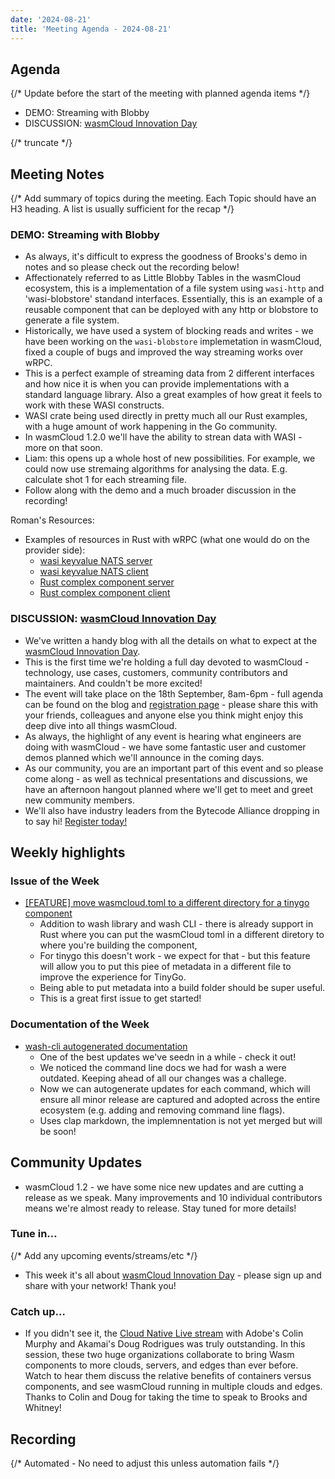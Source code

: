 ```yaml
---
date: '2024-08-21'
title: 'Meeting Agenda - 2024-08-21'
---
```


## Agenda

{/* Update before the start of the meeting with planned agenda items */}

- DEMO: Streaming with Blobby
- DISCUSSION: [wasmCloud Innovation Day](https://wasmcloud.com/innovation-day)

{/* truncate */}

## Meeting Notes

{/* Add summary of topics during the meeting. Each Topic should have an H3 heading. A list is usually sufficient for the recap */}

### DEMO: Streaming with Blobby

- As always, it's difficult to express the goodness of Brooks's demo in notes and so please check out the recording below!
- Affectionately referred to as Little Blobby Tables in the wasmCloud ecosystem, this is a implementation of a file system using `wasi-http` and 'wasi-blobstore' standand interfaces. Essentially, this is an example of a reusable component that can be deployed with any http or blobstore to generate a file system.
- Historically, we have used a system of blocking reads and writes - we have been working on the `wasi-blobstore` implemetation in wasmCloud, fixed a couple of bugs and improved the way streaming works over wRPC.
- This is a perfect example of streaming data from 2 different interfaces and how nice it is when you can provide implementations with a standard language library. Also a great examples of how great it feels to work with these WASI constructs.
- WASI crate being used directly in pretty much all our Rust examples, with a huge amount of work happening in the Go community.
- In wasmCloud 1.2.0 we'll have the ability to strean data with WASI - more on that soon.
- Liam: this opens up a whole host of new possibilities. For example, we could now use stremaing algorithms for analysing the data. E.g. calculate shot 1 for each streaming file.
- Follow along with the demo and a much broader discussion in the recording!

Roman's Resources:
- Examples of resources in Rust with wRPC (what one would do on the provider side):
  - [wasi keyvalue NATS server](https://github.com/bytecodealliance/wrpc/tree/main/examples/rust/wasi-keyvalue-nats-server)
  - [wasi keyvalue NATS client](https://github.com/bytecodealliance/wrpc/tree/main/examples/rust/wasi-keyvalue-nats-client)
  - [Rust complex component server](https://github.com/bytecodealliance/wrpc/tree/main/examples/rust/complex-component-server)
  - [Rust complex component client](https://github.com/bytecodealliance/wrpc/tree/main/examples/rust/complex-component-client)

### DISCUSSION: [wasmCloud Innovation Day](https://wasmcloud.com/innovation-day)

- We've written a handy blog with all the details on what to expect at the [wasmCloud Innovation Day](https://wasmcloud.com/blog/2024-08-19-join-us-for-wasmcloud-innovation-day). 
- This is the first time we're holding a full day devoted to wasmCloud - technology, use cases, customers, community contributors and maintainers. And couldn't be more excited!
- The event will take place on the 18th September, 8am-6pm - full agenda can be found on the blog and [registration page](https://wasmcloud.com/innovation-day) - please share this with your friends, colleagues and anyone else you think might enjoy this deep dive into all things wasmCloud.
- As always, the highlight of any event is hearing what engineers are doing with wasmCloud - we have some fantastic user and customer demos planned which we'll announce in the coming days.
- As our community, you are an important part of this event and so please come along - as well as technical presentations and discussions, we have an afternoon hangout planned where we'll get to meet and greet new community members.
- We'll also have industry leaders from the Bytecode Alliance dropping in to say hi! [Register today!](https://wasmcloud.com/innovation-day)

## Weekly highlights

### Issue of the Week

- [[FEATURE] move wasmcloud.toml to a different directory for a tinygo component](https://github.com/wasmCloud/wasmCloud/issues/2757)
  - Addition to wash library and wash CLI - there is already support in Rust where you can put the wasmCloud toml in a different diretory to where you're building the component,
  - For tinygo this doesn't work - we expect for that - but this feature will allow you to put this piee of metadata in a different file to improve the experience for TinyGo.
  - Being able to put metadata into a build folder should be super useful.
  - This is a great first issue to get started!

### Documentation of the Week

- [wash-cli autogenerated documentation](https://wasmcloud.com/docs/cli/)
  - One of the best updates we've seedn in a while - check it out!
  - We noticed the command line docs we had for wash a were outdated. Keeping ahead of all our changes was a challege.
  - Now we can autogenerate updates for each command, which will ensure all minor release are captured and adopted across the entire ecosystem (e.g. adding and removing command line flags).
  - Uses clap markdown, the implemnentation is not yet merged but will be soon!

## Community Updates

- wasmCloud 1.2 - we have some nice new updates and are cutting a release as we speak. Many improvements and 10 individual contributors means we're almost ready to release. Stay tuned for more details!

### Tune in…

{/* Add any upcoming events/streams/etc */}

- This week it's all about [wasmCloud Innovation Day](https://wasmcloud.com/innovation-day) - please sign up and share with your network! Thank you!

### Catch up…

- If you didn't see it, the [Cloud Native Live stream](https://youtu.be/B1Q_Xx5i6Ek) with Adobe's Colin Murphy and Akamai's Doug Rodrigues was truly outstanding. In this session, these two huge organizations collaborate to bring Wasm components to more clouds, servers, and edges than ever before. Watch to hear them discuss the relative benefits of containers versus components, and see wasmCloud running in multiple clouds and edges. Thanks to Colin and Doug for taking the time to speak to Brooks and Whitney!

## Recording

{/* Automated - No need to adjust this unless automation fails */}

<YouTube url="https://www.youtube.com/watch?v=74uTzwzfc-c" />
